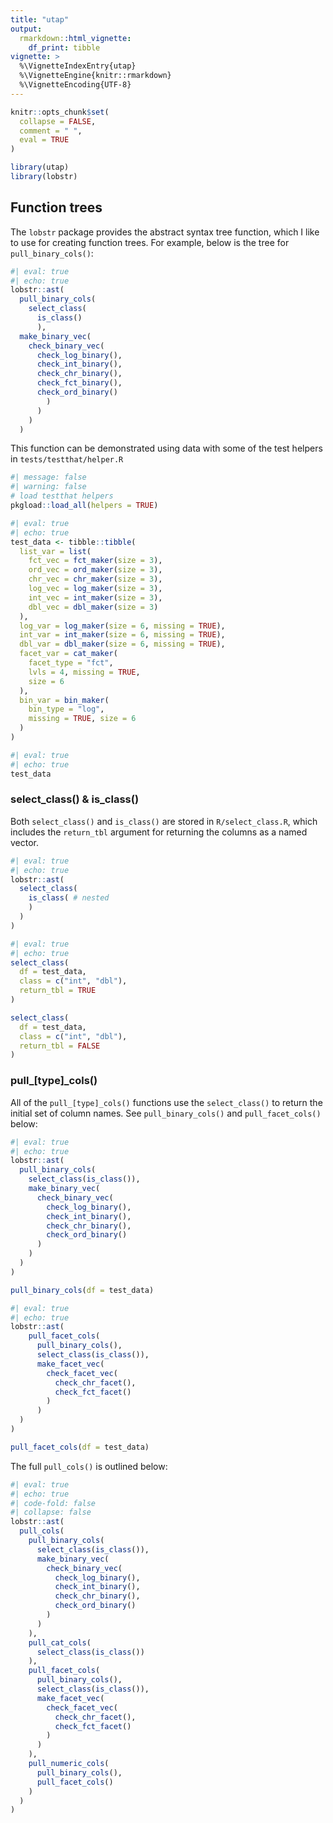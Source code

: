 ```yaml
---
title: "utap"
output: 
  rmarkdown::html_vignette:
    df_print: tibble
vignette: >
  %\VignetteIndexEntry{utap}
  %\VignetteEngine{knitr::rmarkdown}
  %\VignetteEncoding{UTF-8}
---
```


```r
knitr::opts_chunk$set(
  collapse = FALSE,
  comment = " ",
  eval = TRUE
)
```

```r
library(utap)
library(lobstr)
```

## Function trees

The `lobstr` package provides the abstract syntax tree function, which I like to use for creating function trees. For example, below is the tree for `pull_binary_cols()`:

```r
#| eval: true
#| echo: true
lobstr::ast(
  pull_binary_cols(
    select_class(
      is_class()
      ),
  make_binary_vec(
    check_binary_vec(
      check_log_binary(),
      check_int_binary(),
      check_chr_binary(),
      check_fct_binary(),
      check_ord_binary()
        )
      )
    )
  )
```

This function can be demonstrated using data with some of the test helpers in `tests/testthat/helper.R`

```r
#| message: false 
#| warning: false
# load testthat helpers
pkgload::load_all(helpers = TRUE)
```


```r
#| eval: true
#| echo: true
test_data <- tibble::tibble(
  list_var = list(
    fct_vec = fct_maker(size = 3),
    ord_vec = ord_maker(size = 3),
    chr_vec = chr_maker(size = 3),
    log_vec = log_maker(size = 3),
    int_vec = int_maker(size = 3),
    dbl_vec = dbl_maker(size = 3)
  ),
  log_var = log_maker(size = 6, missing = TRUE),
  int_var = int_maker(size = 6, missing = TRUE),
  dbl_var = dbl_maker(size = 6, missing = TRUE),
  facet_var = cat_maker(
    facet_type = "fct",
    lvls = 4, missing = TRUE,
    size = 6
  ),
  bin_var = bin_maker(
    bin_type = "log",
    missing = TRUE, size = 6
  )
)
```

```r
#| eval: true
#| echo: true
test_data
```


### select_class() & is_class()

Both `select_class()` and `is_class()` are stored in `R/select_class.R`, which includes the `return_tbl` argument for returning the columns as a named vector. 

```r
#| eval: true
#| echo: true
lobstr::ast(
  select_class(
    is_class( # nested
    )
  )
)
```

```r
#| eval: true
#| echo: true
select_class(
  df = test_data,
  class = c("int", "dbl"),
  return_tbl = TRUE
)

select_class(
  df = test_data,
  class = c("int", "dbl"),
  return_tbl = FALSE
)
```




### pull_[type]_cols()

All of the `pull_[type]_cols()` functions use the `select_class()` to return the initial set of column names. See `pull_binary_cols()` and `pull_facet_cols()` below:

```r
#| eval: true
#| echo: true
lobstr::ast(
  pull_binary_cols(
    select_class(is_class()),
    make_binary_vec(
      check_binary_vec(
        check_log_binary(),
        check_int_binary(),
        check_chr_binary(),
        check_ord_binary()
      )
    )
  )
)
```

```r
pull_binary_cols(df = test_data)
```

```r
#| eval: true
#| echo: true
lobstr::ast(
    pull_facet_cols(
      pull_binary_cols(),
      select_class(is_class()),
      make_facet_vec(
        check_facet_vec(
          check_chr_facet(),
          check_fct_facet()
        )
      )
  )
)
```

```r
pull_facet_cols(df = test_data)
```

The full `pull_cols()` is outlined below: 

```r
#| eval: true
#| echo: true
#| code-fold: false
#| collapse: false
lobstr::ast(
  pull_cols(
    pull_binary_cols(
      select_class(is_class()),
      make_binary_vec(
        check_binary_vec(
          check_log_binary(),
          check_int_binary(),
          check_chr_binary(),
          check_ord_binary()
        )
      )
    ),
    pull_cat_cols(
      select_class(is_class())
    ),
    pull_facet_cols(
      pull_binary_cols(),
      select_class(is_class()),
      make_facet_vec(
        check_facet_vec(
          check_chr_facet(),
          check_fct_facet()
        )
      )
    ),
    pull_numeric_cols(
      pull_binary_cols(),
      pull_facet_cols()
    )
  )
)
```
